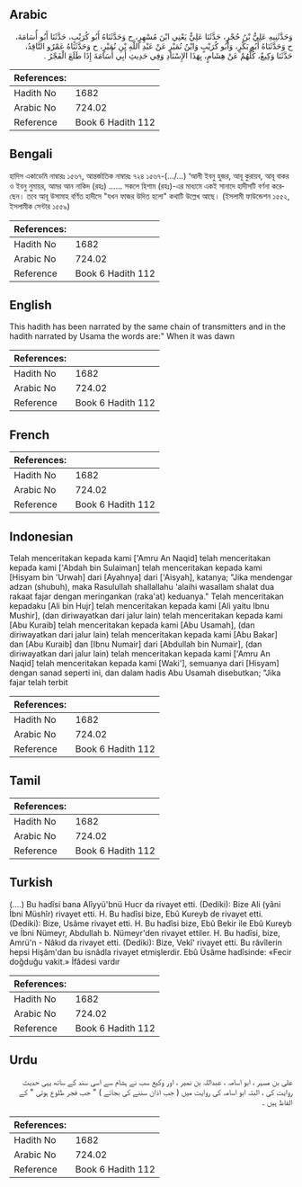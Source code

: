 ## Arabic


<div dir="rtl" lang="ar" style={{fontSize:'larger',backgroundColor:'#f8f9fa',padding:20}}>
وَحَدَّثَنِيهِ عَلِيُّ بْنُ حُجْرٍ، حَدَّثَنَا عَلِيٌّ يَعْنِي ابْنَ مُسْهِرٍ، ح وَحَدَّثَنَاهُ أَبُو كُرَيْبٍ، حَدَّثَنَا أَبُو أُسَامَةَ، ح وَحَدَّثَنَاهُ أَبُو بَكْرٍ، وَأَبُو كُرَيْبٍ وَابْنُ نُمَيْرٍ عَنْ عَبْدِ اللَّهِ بْنِ نُمَيْرٍ، ح وَحَدَّثَنَاهُ عَمْرٌو النَّاقِدُ، حَدَّثَنَا وَكِيعٌ، كُلُّهُمْ عَنْ هِشَامٍ، بِهَذَا الإِسْنَادِ وَفِي حَدِيثِ أَبِي أُسَامَةَ إِذَا طَلَعَ الْفَجْرُ ‏.‏
</div>
<div style={{backgroundColor:'#f8f9fa',padding:20, marginBottom: 10}}><table> <thead> <tr> <th>References:</th> <th></th> </tr> </thead> <tbody><tr><td>Hadith No</td><td>1682</td></tr><tr><td>Arabic No</td><td>724.02</td></tr><tr><td>Reference</td><td>Book 6 Hadith 112</td></tr></tbody></table></div>

## Bengali


<div dir="ltr" lang="bn" style={{fontSize:'larger',backgroundColor:'#f8f9fa',padding:20}}>
হাদিস একাডেমি নাম্বারঃ ১৫৬৭, আন্তর্জাতিক নাম্বারঃ ৭২৪ ১৫৬৭-(.../...) ‘আলী ইবনু হুজর, আবূ কুরায়ব, আবূ বাকর ও ইবনু নুমায়র, আমর আন নাকিদ (রহঃ) ...... সকলে হিশাম (রহঃ)-এর মাধ্যমে একই সানাদে হাদীসটি বর্ণনা করেছেন। তবে আবূ উসামাহ বর্ণিত হাদীসে "যখন ফাজর উদিত হলো" কথাটি উল্লেখ আছে। (ইসলামী ফাউন্ডেশন ১৫৫২, ইসলামীক সেন্টার ১৫৫৯)
</div>
<div style={{backgroundColor:'#f8f9fa',padding:20, marginBottom: 10}}><table> <thead> <tr> <th>References:</th> <th></th> </tr> </thead> <tbody><tr><td>Hadith No</td><td>1682</td></tr><tr><td>Arabic No</td><td>724.02</td></tr><tr><td>Reference</td><td>Book 6 Hadith 112</td></tr></tbody></table></div>

## English


<div dir="ltr" lang="en" style={{fontSize:'larger',backgroundColor:'#f8f9fa',padding:20}}>
This hadith has been narrated by the same chain of transmitters and in the hadith narrated by Usama the words are:" When it was dawn
</div>
<div style={{backgroundColor:'#f8f9fa',padding:20, marginBottom: 10}}><table> <thead> <tr> <th>References:</th> <th></th> </tr> </thead> <tbody><tr><td>Hadith No</td><td>1682</td></tr><tr><td>Arabic No</td><td>724.02</td></tr><tr><td>Reference</td><td>Book 6 Hadith 112</td></tr></tbody></table></div>

## French


<div dir="ltr" lang="fr" style={{fontSize:'larger',backgroundColor:'#f8f9fa',padding:20}}>

</div>
<div style={{backgroundColor:'#f8f9fa',padding:20, marginBottom: 10}}><table> <thead> <tr> <th>References:</th> <th></th> </tr> </thead> <tbody><tr><td>Hadith No</td><td>1682</td></tr><tr><td>Arabic No</td><td>724.02</td></tr><tr><td>Reference</td><td>Book 6 Hadith 112</td></tr></tbody></table></div>

## Indonesian


<div dir="ltr" lang="id" style={{fontSize:'larger',backgroundColor:'#f8f9fa',padding:20}}>
Telah menceritakan kepada kami ['Amru An Naqid] telah menceritakan kepada kami ['Abdah bin Sulaiman] telah menceritakan kepada kami [Hisyam bin 'Urwah] dari [Ayahnya] dari ['Aisyah], katanya; "Jika mendengar adzan (shubuh), maka Rasulullah shallallahu 'alaihi wasallam shalat dua rakaat fajar dengan meringankan (raka'at) keduanya." Telah menceritakan kepadaku [Ali bin Hujr] telah menceritakan kepada kami [Ali yaitu Ibnu Mushir], (dan diriwayatkan dari jalur lain) telah menceritakan kepada kami [Abu Kuraib] telah menceritakan kepada kami [Abu Usamah], (dan diriwayatkan dari jalur lain) telah menceritakan kepada kami [Abu Bakar] dan [Abu Kuraib] dan [Ibnu Numair] dari [Abdullah bin Numair], (dan diriwayatkan dari jalur lain) telah menceritakan kepada kami ['Amru An Naqid] telah menceritakan kepada kami [Waki'], semuanya dari [Hisyam] dengan sanad seperti ini, dan dalam hadis Abu Usamah disebutkan; "Jika fajar telah terbit
</div>
<div style={{backgroundColor:'#f8f9fa',padding:20, marginBottom: 10}}><table> <thead> <tr> <th>References:</th> <th></th> </tr> </thead> <tbody><tr><td>Hadith No</td><td>1682</td></tr><tr><td>Arabic No</td><td>724.02</td></tr><tr><td>Reference</td><td>Book 6 Hadith 112</td></tr></tbody></table></div>

## Tamil


<div dir="ltr" lang="ta" style={{fontSize:'larger',backgroundColor:'#f8f9fa',padding:20}}>

</div>
<div style={{backgroundColor:'#f8f9fa',padding:20, marginBottom: 10}}><table> <thead> <tr> <th>References:</th> <th></th> </tr> </thead> <tbody><tr><td>Hadith No</td><td>1682</td></tr><tr><td>Arabic No</td><td>724.02</td></tr><tr><td>Reference</td><td>Book 6 Hadith 112</td></tr></tbody></table></div>

## Turkish


<div dir="ltr" lang="tr" style={{fontSize:'larger',backgroundColor:'#f8f9fa',padding:20}}>
(….) Bu hadîsi bana Alîyyü'bnü Hucr da rivayet etti. (Dediki): Bize Ali (yâni İbni Müshîr) rivayet etti. H. Bu hadîsi bize, Ebû Kureyb de rivayet etti. (Dediki): Bize, Usâme rivayet etti. H. Bu hadîsi bize, Ebû Bekir ile Ebû Kureyb ve İbni Nümeyr, Abdullah b. Nümeyr'den rivayet ettiler. H. Bu hadîsi, bize, Amrü'n - Nâkıd da rivayet etti. (Dediki): Bize, Vekî' rivayet etti. Bu râvîlerin hepsi Hişâm'dan bu isnâdla rivayet etmişlerdir. Ebû Üsâme hadîsinde: «Fecir doğduğu vakit.» İfâdesi vardır
</div>
<div style={{backgroundColor:'#f8f9fa',padding:20, marginBottom: 10}}><table> <thead> <tr> <th>References:</th> <th></th> </tr> </thead> <tbody><tr><td>Hadith No</td><td>1682</td></tr><tr><td>Arabic No</td><td>724.02</td></tr><tr><td>Reference</td><td>Book 6 Hadith 112</td></tr></tbody></table></div>

## Urdu


<div dir="rtl" lang="ur" style={{fontSize:'larger',backgroundColor:'#f8f9fa',padding:20}}>
علی بن مسہر ، ابو اسامہ ، عبداللہ بن نمیر ، اور وکیع سب نے ہشام سے اسی سند کے ساتھ یہی حدیث روایت کی ، البتہ ابو اسامہ کی روایت میں ( جب اذان سننے کی بجائے ) " جب فجر طلوع ہوتی " کے الفاظ ہیں ۔
</div>
<div style={{backgroundColor:'#f8f9fa',padding:20, marginBottom: 10}}><table> <thead> <tr> <th>References:</th> <th></th> </tr> </thead> <tbody><tr><td>Hadith No</td><td>1682</td></tr><tr><td>Arabic No</td><td>724.02</td></tr><tr><td>Reference</td><td>Book 6 Hadith 112</td></tr></tbody></table></div>